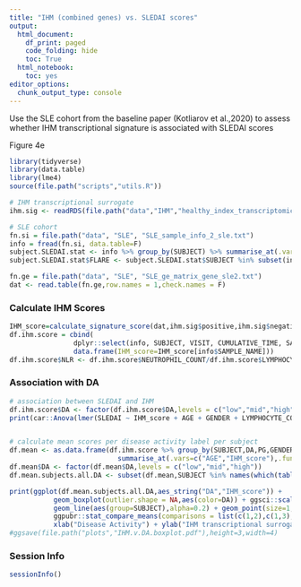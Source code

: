 ---
title: "IHM (combined genes) vs. SLEDAI scores"
output:
  html_document:
    df_print: paged
    code_folding: hide
    toc: True
  html_notebook:
    toc: yes
editor_options:
  chunk_output_type: console
---

Use the SLE cohort from the baseline paper (Kotliarov et al.,2020) to assess whether IHM transcriptional signature is associated with SLEDAI scores

Figure 4e
```{r setup}
library(tidyverse)
library(data.table)
library(lme4)
source(file.path("scripts","utils.R"))

# IHM transcriptional surrogate
ihm.sig <- readRDS(file.path("data","IHM","healthy_index_transcriptomic_signature_2021_04_19.rds"))

# SLE cohort
fn.si = file.path("data", "SLE", "SLE_sample_info_2_sle.txt")
info = fread(fn.si, data.table=F)
subject.SLEDAI.stat <- info %>% group_by(SUBJECT) %>% summarise_at(.vars=c("SLEDAI","DISEASE_ACTIVITY"),.funs=c("min","max","length"))
subject.SLEDAI.stat$FLARE <- subject.SLEDAI.stat$SUBJECT %in% subset(info,FLARE == 1)$SUBJECT

fn.ge = file.path("data", "SLE", "SLE_ge_matrix_gene_sle2.txt")
dat <- read.table(fn.ge,row.names = 1,check.names = F)
```

### Calculate IHM Scores
```{r score}
IHM_score=calculate_signature_score(dat,ihm.sig$positive,ihm.sig$negative)#rbind(-dat[gi.ihm.neg,],dat[gi.ihm.pos,]))
df.ihm.score = cbind(
                dplyr::select(info, SUBJECT, VISIT, CUMULATIVE_TIME, SAMPLE_NAME,SLEDAI, GENDER, AGE, DA, PG, NEUTROPHIL_COUNT, LYMPHOCYTE_COUNT),
                data.frame(IHM_score=IHM_score[info$SAMPLE_NAME]))
df.ihm.score$NLR <- df.ihm.score$NEUTROPHIL_COUNT/df.ihm.score$LYMPHOCYTE_COUNT
```

### Association with DA
```{r disease.activity}
# association between SLEDAI and IHM
df.ihm.score$DA <- factor(df.ihm.score$DA,levels = c("low","mid","high"))
print(car::Anova(lmer(SLEDAI ~ IHM_score + AGE + GENDER + LYMPHOCYTE_COUNT + NEUTROPHIL_COUNT + (1|SUBJECT),df.ihm.score)))


# calculate mean scores per disease activity label per subject
df.mean <- as.data.frame(df.ihm.score %>% group_by(SUBJECT,DA,PG,GENDER) %>% 
                           summarise_at(.vars=c("AGE","IHM_score"),.funs = mean))
df.mean$DA <- factor(df.mean$DA,levels = c("low","mid","high"))
df.mean.subjects.all.DA <- subset(df.mean,SUBJECT %in% names(which(table(df.mean$SUBJECT) == 3)))

print(ggplot(df.mean.subjects.all.DA,aes_string("DA","IHM_score")) + 
           geom_boxplot(outlier.shape = NA,aes(color=DA)) + ggsci::scale_color_jama() +
           geom_line(aes(group=SUBJECT),alpha=0.2) + geom_point(size=1,alpha=0.5) +
           ggpubr::stat_compare_means(comparisons = list(c(1,2),c(1,3),c(2,3)),paired = T) + theme_bw() + 
           xlab("Disease Activity") + ylab("IHM transcriptional surrogate score") + ylim(NA,2.25))
#ggsave(file.path("plots","IHM.v.DA.boxplot.pdf"),height=3,width=4)
```

### Session Info
```{r session}
sessionInfo()
```
